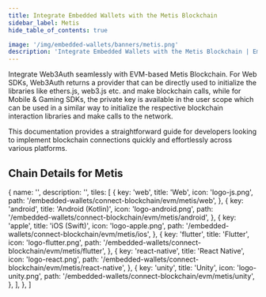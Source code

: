 ```yaml
---
title: Integrate Embedded Wallets with the Metis Blockchain
sidebar_label: Metis
hide_table_of_contents: true

image: '/img/embedded-wallets/banners/metis.png'
description: 'Integrate Embedded Wallets with the Metis Blockchain | Embedded Wallets'
---
```



<SEO
  title="Integrate Embedded Wallets with the Metis Blockchain"
  description="Integrate Embedded Wallets with the Metis Blockchain | Embedded Wallets"
  image="https://docs.metamask.io/img/embedded-wallets/banners/metis.png"
  slug="/embedded-wallets/connect-blockchain/evm/metis"
/>

Integrate Web3Auth seamlessly with EVM-based Metis Blockchain. For Web SDKs, Web3Auth returns a provider that can be directly used to initialize the libraries like ethers.js, web3.js etc. and make blockchain calls, while for Mobile & Gaming SDKs, the private key is available in the user scope which can be used in a similar way to initialize the respective blockchain interaction libraries and make calls to the network.

This documentation provides a straightforward guide for developers looking to implement blockchain connections quickly and effortlessly across various platforms.

## Chain Details for Metis

<ChainDetailsMetis />

  {
    name: '',
    description: '',
    tiles: [
      {
        key: 'web',
        title: 'Web',
        icon: 'logo-js.png',
        path: '/embedded-wallets/connect-blockchain/evm/metis/web',
      },
      {
        key: 'android',
        title: 'Android (Kotlin)',
        icon: 'logo-android.png',
        path: '/embedded-wallets/connect-blockchain/evm/metis/android',
      },
      {
        key: 'apple',
        title: 'iOS (Swift)',
        icon: 'logo-apple.png',
        path: '/embedded-wallets/connect-blockchain/evm/metis/ios',
      },
      {
        key: 'flutter',
        title: 'Flutter',
        icon: 'logo-flutter.png',
        path: '/embedded-wallets/connect-blockchain/evm/metis/flutter',
      },
      {
        key: 'react-native',
        title: 'React Native',
        icon: 'logo-react.png',
        path: '/embedded-wallets/connect-blockchain/evm/metis/react-native',
      },
      {
        key: 'unity',
        title: 'Unity',
        icon: 'logo-unity.png',
        path: '/embedded-wallets/connect-blockchain/evm/metis/unity',
      },
    ],
  },
]

<Tiles tileGroups={Metis} />
